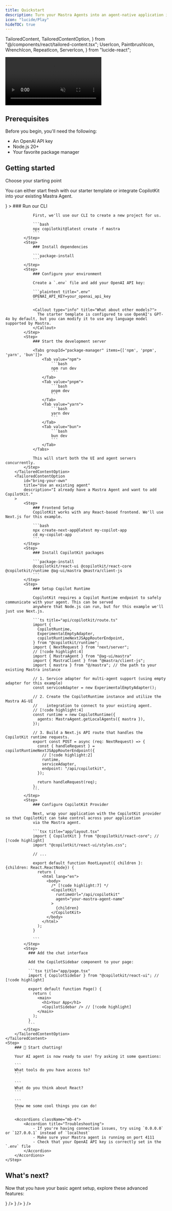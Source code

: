 ```yaml
---
title: Quickstart
description: Turn your Mastra Agents into an agent-native application in 10 minutes.
icon: "lucide/Play"
hideTOC: true
---
```


  TailoredContent,
  TailoredContentOption,
} from "@/components/react/tailored-content.tsx";
  UserIcon,
  PaintbrushIcon,
  WrenchIcon,
  RepeatIcon,
  ServerIcon,
} from "lucide-react";

<video
  src="https://cdn.copilotkit.ai/docs/copilotkit/images/coagents/chat-example.mp4"
  className="rounded-lg shadow-xl"
  loop
  playsInline
  controls
  autoPlay
  muted
/>

## Prerequisites

Before you begin, you'll need the following:

- An OpenAI API key
- Node.js 20+
- Your favorite package manager

## Getting started

<Steps>
    <TailoredContent
        className="step"
        id="agent"
        header={
            <div>
                <p className="text-xl font-semibold">Choose your starting point</p>
                <p className="text-base">
                    You can either start fresh with our starter template or integrate CopilotKit into your existing Mastra Agent.
                </p>
            </div>
        }
    >
        <TailoredContentOption
            id="starter"
            title="Start from scratch"
            description="Get started quickly with our ready-to-go starter application."
        >
            <Step>
                ### Run our CLI

                First, we'll use our CLI to create a new project for us.

                ```bash
                npx copilotkit@latest create -f mastra
                ```
            </Step>
            <Step>
                ### Install dependencies

                ```package-install
                ```
            </Step>
            <Step>
                ### Configure your environment

                Create a `.env` file and add your OpenAI API key:

                ```plaintext title=".env"
                OPENAI_API_KEY=your_openai_api_key
                ```

                <Callout type="info" title="What about other models?">
                  The starter template is configured to use OpenAI's GPT-4o by default, but you can modify it to use any language model supported by Mastra.
                </Callout>
            </Step>
            <Step>
                ### Start the development server

                <Tabs groupId="package-manager" items={['npm', 'pnpm', 'yarn', 'bun']}>
                    <Tab value="npm">
                        ```bash
                        npm run dev
                        ```
                    </Tab>
                    <Tab value="pnpm">
                        ```bash
                        pnpm dev
                        ```
                    </Tab>
                    <Tab value="yarn">
                        ```bash
                        yarn dev
                        ```
                    </Tab>
                    <Tab value="bun">
                        ```bash
                        bun dev
                        ```
                    </Tab>
                </Tabs>

                This will start both the UI and agent servers concurrently.
            </Step>
        </TailoredContentOption>
        <TailoredContentOption
            id="bring-your-own"
            title="Use an existing agent"
            description="I already have a Mastra Agent and want to add CopilotKit."
        >
            <Step>
                ### Frontend Setup
                CopilotKit works with any React-based frontend. We'll use Next.js for this example.

                ```bash
                npx create-next-app@latest my-copilot-app
                cd my-copilot-app
                ```
            </Step>
            <Step>
                ### Install CopilotKit packages

                ```package-install
                @copilotkit/react-ui @copilotkit/react-core @copilotkit/runtime @ag-ui/mastra @mastra/client-js
                ```
            </Step>
            <Step>
                ### Setup Copilot Runtime

                CopilotKit requires a Copilot Runtime endpoint to safely communicate with your agent. This can be served
                anywhere that Node.js can run, but for this example we'll just use Next.js.

                ```ts title="api/copilotkit/route.ts"
                import {
                  CopilotRuntime,
                  ExperimentalEmptyAdapter,
                  copilotRuntimeNextJSAppRouterEndpoint,
                } from "@copilotkit/runtime";
                import { NextRequest } from "next/server";
                // [!code highlight:4]
                import { MastraAgent } from "@ag-ui/mastra"
                import { MastraClient } from "@mastra/client-js";
                import { mastra } from "@/mastra"; // the path to your existing Mastra instance

                // 1. Service adapter for multi-agent support (using empty adapter for this example)
                const serviceAdapter = new ExperimentalEmptyAdapter();
                
                // 2. Create the CopilotRuntime instance and utilize the Mastra AG-UI
                //    integration to connect to your existing agent.
                // [!code highlight:4]
                const runtime = new CopilotRuntime({
                  agents: MastraAgent.getLocalAgents({ mastra }),
                });

                // 3. Build a Next.js API route that handles the CopilotKit runtime requests.
                export const POST = async (req: NextRequest) => {
                  const { handleRequest } = copilotRuntimeNextJSAppRouterEndpoint({
                    // [!code highlight:2]
                    runtime,
                    serviceAdapter,
                    endpoint: "/api/copilotkit",
                  });
                
                  return handleRequest(req);
                };
                ```
            </Step>
            <Step>
                ### Configure CopilotKit Provider

                Next, wrap your application with the CopilotKit provider so that CopilotKit can take control across your application
                via the Mastra agent.

                ```tsx title="app/layout.tsx"
                import { CopilotKit } from "@copilotkit/react-core"; // [!code highlight]
                import "@copilotkit/react-ui/styles.css";

                // ...

                export default function RootLayout({ children }: {children: React.ReactNode}) {
                  return (
                    <html lang="en">
                      <body>
                        /* [!code highlight:7] */
                        <CopilotKit 
                          runtimeUrl="/api/copilotkit" 
                          agent="your-mastra-agent-name"
                        >
                          {children}
                        </CopilotKit>
                      </body>
                    </html>
                  );
                }

                ```
            </Step>
            <Step>
              ### Add the chat interface

              Add the CopilotSidebar component to your page:

              ```tsx title="app/page.tsx"
              import { CopilotSidebar } from "@copilotkit/react-ui"; // [!code highlight]

              export default function Page() {
                return (
                  <main>
                    <h1>Your App</h1>
                    <CopilotSidebar /> // [!code highlight]
                  </main>
                );
              }
              ```
            </Step>
        </TailoredContentOption>
    </TailoredContent>
    <Step>
        ### 🎉 Start chatting!

        Your AI agent is now ready to use! Try asking it some questions:

        ```
        What tools do you have access to?
        ```

        ```
        What do you think about React?
        ```

        ```
        Show me some cool things you can do!
        ```

        <Accordions className="mb-4">
            <Accordion title="Troubleshooting">
                - If you're having connection issues, try using `0.0.0.0` or `127.0.0.1` instead of `localhost`
                - Make sure your Mastra agent is running on port 4111
                - Check that your OpenAI API key is correctly set in the `.env` file
            </Accordion>
        </Accordions>
    </Step>
</Steps>

## What's next?

Now that you have your basic agent setup, explore these advanced features:

<Cards>
  <Card
    title="Implement Human in the Loop"
    description="Allow your users and agents to collaborate together on tasks."
    href="/mastra/human-in-the-loop"
    icon={<UserIcon />}
  />
  <Card
    title="Add some generative UI"
    description="Render your agent's progress and output in the UI."
    href="/mastra/generative-ui"
    icon={<PaintbrushIcon />}
  />
  <Card
    title="Setup frontend actions"
    description="Give your agent the ability to call frontend tools, directly updating your application."
    href="/mastra/frontend-actions"
    icon={<WrenchIcon />}
  />
</Cards> 
